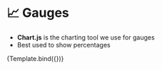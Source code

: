 
<Meta title="Components/Analytics & Graphs" component={Gauge} />

# 📈 Gauges

- **Chart.js** is the charting tool we use for gauges
- Best used to show percentages


<Canvas>
  <Story
    name="GaugePercent"
    args={{
      value: 50,
      max: 200,
      height: 150,
      width: 150,
      innerText: '25%',
      innerTextFontSize: 12,
      subTitle: 'CPU',
      filledInColor: undefined,
      nonFilledInColor: undefined,
    }}
    argTypes={{
      value: {
        description:
          'The value that is displayed by the gauge. This value should be <= `max`',
        type: { summary: 'number', required: true },
      },
      max: {
        description: 'The max value of the gauge',
        type: { summary: 'number', required: true },
      },
      height: {
        description: 'The height of the gauge',
        type: { summary: 'number' },
        table: {
          defaultValue: {
            summary: 300,
          },
        },
      },
      width: {
        description: 'The width of the gauge',
        type: { summary: 'number | string' },
        table: {
          defaultValue: {
            summary: 300,
          },
        },
      },
      innerText: {
        description: 'Text that shows up inside (in the middle) of the gauge',
        type: { summary: 'string' },
      },
      innerTextFontSize: {
        description: 'The font size in `px` of the inner text',
        type: { summary: 'number' },
      },
      subTitle: {
        description: 'A subtitle that appears below the gauge',
        type: { summary: 'JSX.Element | string' },
      },
      filledInColor: {
        description: 'The color for the filled in portion of the gauge',
        type: { summary: 'string' },
      },
      nonFilledInColor: {
        description: 'The color for the non-filled in portion of the gauge',
        type: { summary: 'string' },
      },
    }}
  >
    {Template.bind({})}
  </Story>
</Canvas>

<ArgsTable story="GaugePercent" sort="requiredFirst"/>
